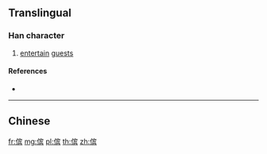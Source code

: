 {{also|儐}}
==Translingual==

===Han character===
{{Han char|rn=9|rad=人|as=10|sn=12|four=|canj=OJOC|ids=⿰亻宾}}

# [[entertain]] [[guest]]s

====References====
* {{Han ref|kx=0114.051|hdz=10206.030|uh=50A7|ud=20647}}

----

==Chinese==
{{zh-see|儐}}

[[fr:傧]]
[[mg:傧]]
[[pl:傧]]
[[th:傧]]
[[zh:傧]]